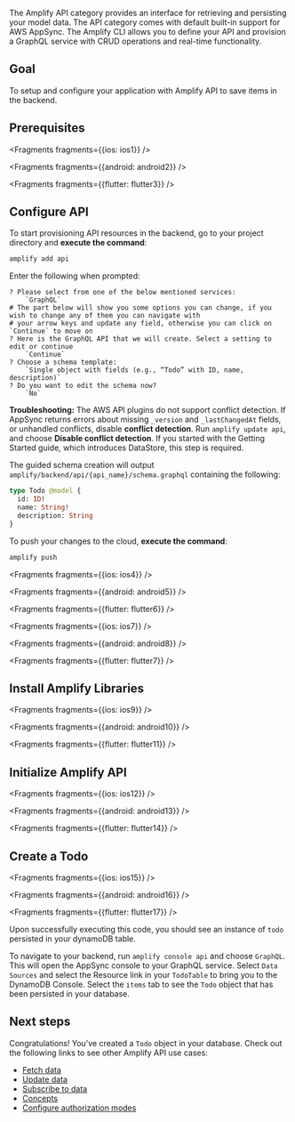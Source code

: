

The Amplify API category provides an interface for retrieving and persisting your model data. The API category comes with default built-in support for AWS AppSync. The Amplify CLI allows you to define your API and provision a GraphQL service with CRUD operations and real-time functionality.

## Goal

To setup and configure your application with Amplify API to save items in the backend.

## Prerequisites


<Fragments fragments={{ios: ios1}} />


<Fragments fragments={{android: android2}} />


<Fragments fragments={{flutter: flutter3}} />

## Configure API

To start provisioning API resources in the backend, go to your project directory and **execute the command**:

```bash
amplify add api
```

Enter the following when prompted:
```console
? Please select from one of the below mentioned services:
    `GraphQL`
# The part below will show you some options you can change, if you wish to change any of them you can navigate with
# your arrow keys and update any field, otherwise you can click on `Continue` to move on
? Here is the GraphQL API that we will create. Select a setting to edit or continue
    `Continue`
? Choose a schema template:
    `Single object with fields (e.g., “Todo” with ID, name, description)`
? Do you want to edit the schema now?
    `No`
```

<Callout warning>

**Troubleshooting:** The AWS API plugins do not support conflict detection. If AppSync returns errors about missing `_version` and `_lastChangedAt` fields, or unhandled conflicts, disable **conflict detection**. Run `amplify update api`, and choose **Disable conflict detection**.  If you started with the Getting Started guide, which introduces DataStore, this step is required.

</Callout>

The guided schema creation will output `amplify/backend/api/{api_name}/schema.graphql` containing the following:
```graphql
type Todo @model {
  id: ID!
  name: String!
  description: String
}
```

To push your changes to the cloud, **execute the command**:

```bash
amplify push
```


<Fragments fragments={{ios: ios4}} />


<Fragments fragments={{android: android5}} />


<Fragments fragments={{flutter: flutter6}} />


<Fragments fragments={{ios: ios7}} />


<Fragments fragments={{android: android8}} />


<Fragments fragments={{flutter: flutter7}} />

## Install Amplify Libraries


<Fragments fragments={{ios: ios9}} />


<Fragments fragments={{android: android10}} />


<Fragments fragments={{flutter: flutter11}} />

## Initialize Amplify API


<Fragments fragments={{ios: ios12}} />


<Fragments fragments={{android: android13}} />


<Fragments fragments={{flutter: flutter14}} />

## Create a Todo


<Fragments fragments={{ios: ios15}} />


<Fragments fragments={{android: android16}} />


<Fragments fragments={{flutter: flutter17}} />

Upon successfully executing this code, you should see an instance of `todo` persisted in your dynamoDB table.

To navigate to your backend, run `amplify console api` and choose `GraphQL`. This will open the AppSync console to your GraphQL service. Select `Data Sources` and select the Resource link in your `TodoTable` to bring you to the DynamoDB Console. Select the `items` tab to see the `Todo` object that has been persisted in your database.

## Next steps

Congratulations! You've created a `Todo` object in your database. Check out the following links to see other Amplify API use cases:

* [Fetch data](/lib-v1/graphqlapi/query-data)
* [Update data](/lib-v1/graphqlapi/mutate-data)
* [Subscribe to data](/lib-v1/graphqlapi/subscribe-data)
* [Concepts](/lib-v1/graphqlapi/concepts)
* [Configure authorization modes](/lib-v1/graphqlapi/authz)

<!-- TODO: * [Authorizing API calls with Cognito User Pool] -->
